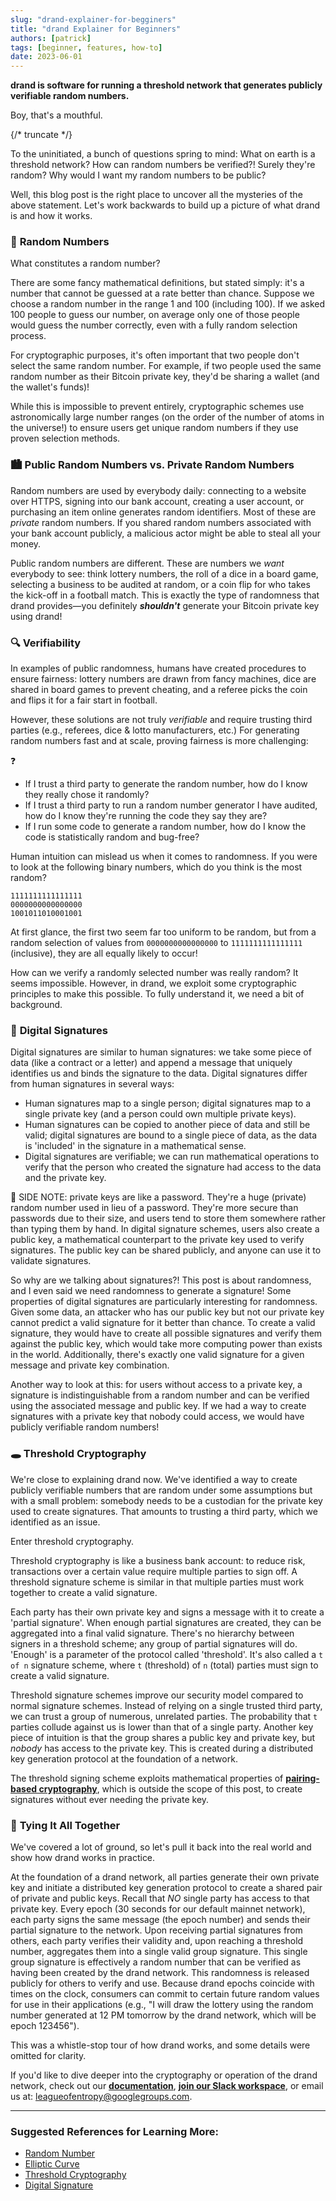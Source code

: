 ```yaml
---
slug: "drand-explainer-for-begginers"
title: "drand Explainer for Beginners"
authors: [patrick]
tags: [beginner, features, how-to]
date: 2023-06-01
---
```


**drand is software for running a threshold network that generates publicly verifiable random numbers.**

Boy, that's a mouthful.

{/* truncate */}

To the uninitiated, a bunch of questions spring to mind: What on earth is a threshold network? How can random numbers be verified?! Surely they're random? Why would I want my random numbers to be public?

Well, this blog post is the right place to uncover all the mysteries of the above statement. Let's work backwards to build up a picture of what drand is and how it works.

### 🔢 **Random Numbers**

What constitutes a random number?

There are some fancy mathematical definitions, but stated simply: it's a number that cannot be guessed at a rate better than chance. Suppose we choose a random number in the range 1 and 100 (including 100). If we asked 100 people to guess our number, on average only one of those people would guess the number correctly, even with a fully random selection process.

For cryptographic purposes, it's often important that two people don't select the same random number. For example, if two people used the same random number as their Bitcoin private key, they'd be sharing a wallet (and the wallet's funds)!

While this is impossible to prevent entirely, cryptographic schemes use astronomically large number ranges (on the order of the number of atoms in the universe!) to ensure users get unique random numbers if they use proven selection methods.

### 🏙️ **Public Random Numbers vs. Private Random Numbers**

Random numbers are used by everybody daily: connecting to a website over HTTPS, signing into our bank account, creating a user account, or purchasing an item online generates random identifiers. Most of these are *private* random numbers. If you shared random numbers associated with your bank account publicly, a malicious actor might be able to steal all your money.

Public random numbers are different. These are numbers we *want* everybody to see: think lottery numbers, the roll of a dice in a board game, selecting a business to be audited at random, or a coin flip for who takes the kick-off in a football match. This is exactly the type of randomness that drand provides—you definitely ***shouldn't*** generate your Bitcoin private key using drand!

### 🔍 **Verifiability**

In examples of public randomness, humans have created procedures to ensure fairness: lottery numbers are drawn from fancy machines, dice are shared in board games to prevent cheating, and a referee picks the coin and flips it for a fair start in football.

However, these solutions are not truly *verifiable* and require trusting third parties (e.g., referees, dice & lotto manufacturers, etc.) For generating random numbers fast and at scale, proving fairness is more challenging:

<aside>
❓

- If I trust a third party to generate the random number, how do I know they really chose it randomly?
- If I trust a third party to run a random number generator I have audited, how do I know they're running the code they say they are?
- If I run some code to generate a random number, how do I know the code is statistically random and bug-free?
</aside>

Human intuition can mislead us when it comes to randomness. If you were to look at the following binary numbers, which do you think is the most random?

```
1111111111111111
0000000000000000
1001011010001001
```

At first glance, the first two seem far too uniform to be random, but from a random selection of values from `0000000000000000` to `1111111111111111` (inclusive), they are all equally likely to occur!

How can we verify a randomly selected number was really random? It seems impossible. However, in drand, we exploit some cryptographic principles to make this possible. To fully understand it, we need a bit of background.

### 🔏 **Digital Signatures**

Digital signatures are similar to human signatures: we take some piece of data (like a contract or a letter) and append a message that uniquely identifies us and binds the signature to the data. Digital signatures differ from human signatures in several ways:

- Human signatures map to a single person; digital signatures map to a single private key (and a person could own multiple private keys).
- Human signatures can be copied to another piece of data and still be valid; digital signatures are bound to a single piece of data, as the data is 'included' in the signature in a mathematical sense.
- Digital signatures are verifiable; we can run mathematical operations to verify that the person who created the signature had access to the data and the private key.

<aside>
🔐 SIDE NOTE: private keys are like a password. They're a huge (private) random number used in lieu of a password. They're more secure than passwords due to their size, and users tend to store them somewhere rather than typing them by hand. In digital signature schemes, users also create a public key, a mathematical counterpart to the private key used to verify signatures. The public key can be shared publicly, and anyone can use it to validate signatures.

</aside>

So why are we talking about signatures?! This post is about randomness, and I even said we need randomness to generate a signature! Some properties of digital signatures are particularly interesting for randomness. Given some data, an attacker who has our public key but not our private key cannot predict a valid signature for it better than chance. To create a valid signature, they would have to create all possible signatures and verify them against the public key, which would take more computing power than exists in the world. Additionally, there's exactly one valid signature for a given message and private key combination.

Another way to look at this: for users without access to a private key, a signature is indistinguishable from a random number and can be verified using the associated message and public key. If we had a way to create signatures with a private key that nobody could access, we would have publicly verifiable random numbers!

### 🕳️ **Threshold Cryptography**

We're close to explaining drand now. We've identified a way to create publicly verifiable numbers that are random under some assumptions but with a small problem: somebody needs to be a custodian for the private key used to create signatures. That amounts to trusting a third party, which we identified as an issue.

Enter threshold cryptography.

Threshold cryptography is like a business bank account: to reduce risk, transactions over a certain value require multiple parties to sign off. A threshold signature scheme is similar in that multiple parties must work together to create a valid signature.

Each party has their own private key and signs a message with it to create a 'partial signature'. When enough partial signatures are created, they can be aggregated into a final valid signature. There's no hierarchy between signers in a threshold scheme; any group of partial signatures will do. 'Enough' is a parameter of the protocol called 'threshold'. It's also called a `t of n` signature scheme, where `t` (threshold) of `n` (total) parties must sign to create a valid signature.

Threshold signature schemes improve our security model compared to normal signature schemes. Instead of relying on a single trusted third party, we can trust a group of numerous, unrelated parties. The probability that `t` parties collude against us is lower than that of a single party. Another key piece of intuition is that the group shares a public key and private key, but *nobody* has access to the private key. This is created during a distributed key generation protocol at the foundation of a network.

The threshold signing scheme exploits mathematical properties of [**pairing-based cryptography**](https://en.wikipedia.org/wiki/Pairing-based_cryptography), which is outside the scope of this post, to create signatures without ever needing the private key.

### 👟 **Tying It All Together**

We've covered a lot of ground, so let's pull it back into the real world and show how drand works in practice.

At the foundation of a drand network, all parties generate their own private key and initiate a distributed key generation protocol to create a shared pair of private and public keys. Recall that *NO* single party has access to that private key. Every epoch (30 seconds for our default mainnet network), each party signs the same message (the epoch number) and sends their partial signature to the network. Upon receiving partial signatures from others, each party verifies their validity and, upon reaching a threshold number, aggregates them into a single valid group signature. This single group signature is effectively a random number that can be verified as having been created by the drand network. This randomness is released publicly for others to verify and use. Because drand epochs coincide with times on the clock, consumers can commit to certain future random values for use in their applications (e.g., "I will draw the lottery using the random number generated at 12 PM tomorrow by the drand network, which will be epoch 123456").

This was a whistle-stop tour of how drand works, and some details were omitted for clarity.

If you'd like to dive deeper into the cryptography or operation of the drand network, check out our [**documentation**](https://docs.drand.love/docs/category/20-concepts-getting-started), [**join our Slack workspace**](https://join.slack.com/t/drandworkspace/shared_invite/zt-19u4rf6if-bf7lxIvF2zYn4~TrBwfkiA), or email us at: [leagueofentropy@googlegroups.com](mailto:leagueofentropy@googlegroups.com).

---

### Suggested References for Learning More:

- [Random Number](https://en.wikipedia.org/wiki/Random_number)
- [Elliptic Curve](https://en.wikipedia.org/wiki/Elliptic_curve)
- [Threshold Cryptography](https://en.wikipedia.org/wiki/Threshold_cryptography)
- [Digital Signature](https://en.wikipedia.org/wiki/Digital_signature)

